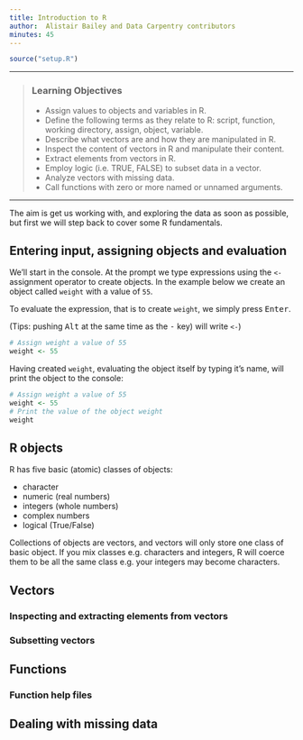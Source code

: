 ```yaml
---
title: Introduction to R
author:  Alistair Bailey and Data Carpentry contributors
minutes: 45
---
```



```r
source("setup.R")
```

------------

> ### Learning Objectives
>
> * Assign values to objects and variables in R.
> * Define the following terms as they relate to R: script, function, working directory, assign, object, variable.
> * Describe what vectors are and how they are manipulated in R.
> * Inspect the content of vectors in R and manipulate their content.
> * Extract elements from vectors in R.
> * Employ logic (i.e. TRUE, FALSE) to subset data in a vector.
> * Analyze vectors with missing data.
> * Call functions with zero or more named or unnamed arguments.

------------

The aim is get us working with, and exploring the data as soon as possible,
but first we will step back to cover some R fundamentals.

## Entering input, assigning objects and evaluation

We'll start in the console. At the prompt we type expressions using the
`<- ` assignment operator to create objects. In the example below we create 
an object called `weight` with a value of `55`. 

To evaluate the expression, that is to create `weight`, we simply press 
<kbd>Enter</kbd>. 

(Tips: pushing <kbd>Alt</kbd> at the same time as the
<kbd>-</kbd> key) will write ` <- `)


```r
# Assign weight a value of 55
weight <- 55
```

Having created `weight`, evaluating the object itself by typing it's name,
will print the object to the console:

```r
# Assign weight a value of 55
weight <- 55
# Print the value of the object weight
weight
```

## R objects

R has five basic (atomic) classes of objects:

+ character
+ numeric (real numbers)
+ integers (whole numbers)
+ complex numbers
+ logical (True/False)

Collections of objects are vectors, and vectors will only store one class of 
basic object. If you mix classes e.g. characters and integers, R will coerce
them to be all the same class e.g. your integers may become characters.

## Vectors

### Inspecting and extracting elements from vectors

### Subsetting vectors

## Functions

### Function help files

## Dealing with missing data

